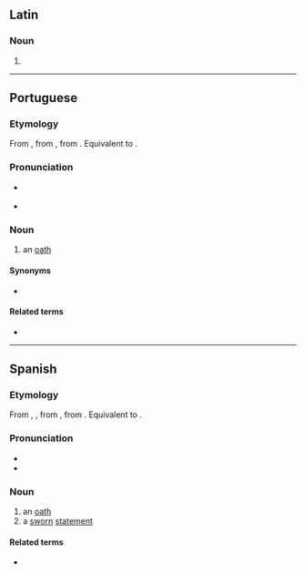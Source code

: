 {{also|Juramento|juramentó}}
==Latin==

===Noun===
{{la-noun-form|jūrāmentō}}

# {{inflection of|la|jūrāmentum||dat//abl|s}}

----

==Portuguese==

===Etymology===
From {{inh|pt|roa-opt|juramento}}, from {{inh|pt|LL.|iūrāmentum|jūrāmentum, iūrāmentum|oath}}, from {{inh|pt|la|iūrō}}. Equivalent to {{suffix|pt|jurar|mento}}.

===Pronunciation===
* {{a|BR|PT}} {{IPA|pt|/ʒuɾɐˈmẽtu/}}
* {{hyph|pt|ju|ra|men|to}}

===Noun===
{{pt-noun|m|s}}

# an [[oath]]

====Synonyms====
* {{l|pt|jura}}

====Related terms====
* {{l|pt|jurar}}

----

==Spanish==

===Etymology===
From {{inh|es|osp|juramento}}, {{m|osp|juramiento}}, from {{inh|es|LL.|iūrāmentum|jūrāmentum, iūrāmentum|oath}}, from {{inh|es|la|iūrō}}. Equivalent to {{suffix|es|jurar|mento}}.

===Pronunciation===
* {{es-IPA}}
* {{hyph|es|ju|ra|men|to}}

===Noun===
{{es-noun|m}}

# an [[oath]]
# a [[sworn]] [[statement]]

====Related terms====
* {{l|es|jurar}}